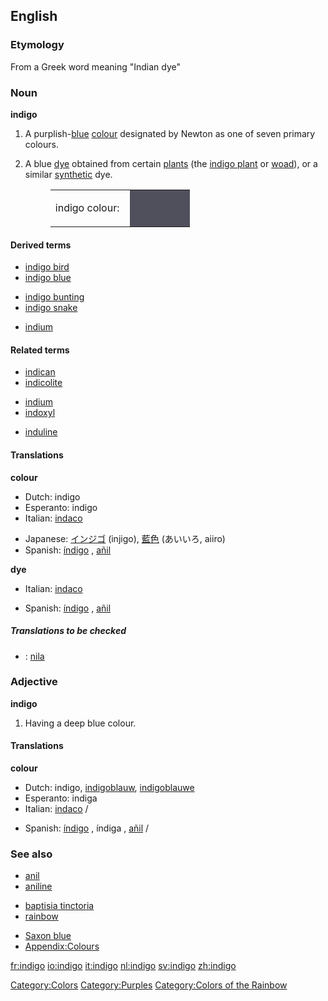{{wikipedia}}
==English==

===Etymology===
From a Greek word meaning "Indian dye"

===Noun===
'''indigo'''

# {{colour}} A purplish-[[blue]] [[colour]] designated by Newton as one of seven primary colours.
# A blue [[dye]] obtained from certain [[plant]]s (the [[indigo plant]] or [[woad]]), or a similar [[synthetic]] dye.
#:<table><tr><td>indigo colour: &nbsp;</td><td bgcolor="#50505D" width="80">&nbsp; </td></tr></table>

====Derived terms====
{{top3}}
*[[indigo bird]]
*[[indigo blue]]
{{mid3}}
*[[indigo bunting]]
*[[indigo snake]]
{{mid3}}
*[[indium]]<!--see the etymology for that word-->
{{bottom}}

====Related terms====
{{top3}}
*[[indican]]
*[[indicolite]]
{{mid3}}
*[[indium]]
*[[indoxyl]]
{{mid3}}
*[[induline]]
{{bottom}}

====Translations====
'''colour'''
{{top}}
*Dutch: indigo {{n}}
*Esperanto: indigo
*Italian: [[indaco]] {{m}}
{{mid}}
*Japanese: [[インジゴ]] (injigo), [[藍色]] (あいいろ, aiiro)
*Spanish: [[índigo]] {{m}}, [[añil]] {{m}}
{{bottom}}

'''dye'''
{{top}}
*Italian: [[indaco]] {{m}}
{{mid}}
*Spanish: [[índigo]] {{m}}, [[añil]] {{m}}
{{bottom}}

=====Translations to be checked=====
<!--Remove this section once all of the translations below have been moved into the tables above.-->
{{checktrans}}

*{{ttbc|Indigo}}: [[nila]]

===Adjective===
'''indigo'''

# {{colour}} Having a deep blue colour.

====Translations====
'''colour'''
{{top}}
*Dutch: indigo, [[indigoblauw]], [[indigoblauwe]]
*Esperanto: indiga
*Italian: [[indaco]] {{m}}/{{f}}
{{mid}}
*Spanish: [[índigo]] {{m}}, índiga {{f}}, [[añil]] {{m}}/{{f}}
{{bottom}}

===See also===
{{top3}}
*[[anil]]
*[[aniline]]
{{mid3}}
*[[baptisia tinctoria]]
*[[rainbow]]
{{mid3}}
*[[Saxon blue]]
*[[Wiktionary Appendix:Colours|Appendix:Colours]]
{{bottom}}

[[Category:Colors]]
[[Category:Purples]]
[[Category:Colors of the Rainbow]]

[[fr:indigo]]
[[io:indigo]]
[[it:indigo]]
[[nl:indigo]]
[[sv:indigo]]
[[zh:indigo]]